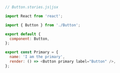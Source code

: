 ```js
// Button.stories.js|jsx

import React from 'react';

import { Button } from './Button';

export default {
  component: Button,
};

export const Primary = {
  name: 'I am the primary',
  render: () => <Button primary label="Button" />,
};
```
